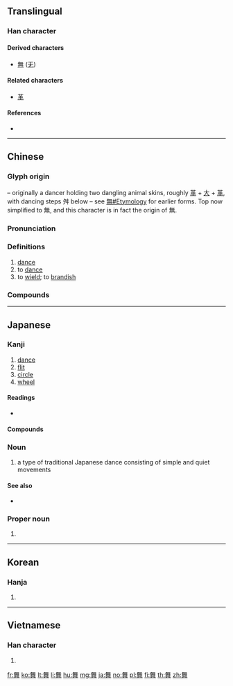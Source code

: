 {{character info/new}}
==Translingual==

===Han character===
{{Han char|rn=136|rad=舛|as=08|sn=14|snj=15|four=80251|canj=OTNIQ|ids=⿱⿳𠂉卌一舛}}

====Derived characters====
* [[無]] ([[无]])

====Related characters====
* [[革]]

====References====
* {{Han ref|kx=1008.160|dkj=30342|dj=1465.160|hdz=20865.100|uh=821E|ud=33310|bh=BB52|bd=47954}}

----

==Chinese==
{{zh-forms}}

===Glyph origin===
{{Han etym}}
{{Han compound|無|舛|t2=steps|ls=i}} – originally a dancer holding two dangling animal skins, roughly [[革]] + [[大]] + [[革]], with dancing steps 舛 below – see [[無#Etymology]] for earlier forms. Top now simplified to 無, and this character is in fact the origin of 無.

===Pronunciation===
{{zh-pron
|m=wǔ
|c=mou5
|h=pfs=vú
|md=
|mn=bú
|w=
|mc=y
|oc=y
|cat=n,v
}}

===Definitions===
{{zh-hanzi}}

# [[dance]]
# to [[dance]]
# to [[wield]]; to [[brandish]]

===Compounds===
{{zh-der|舞伴|舞伴兒|舞弊|舞步|舞場|舞池|舞蹈|舞動|舞會|舞技|舞劇|舞客|舞美|舞迷|舞弄|舞女|舞曲|舞臺|舞壇|舞廳|舞文弄墨|舞榭歌台|舞藝|舞姿|交際舞|冰舞|不舞之鶴|儺舞|前歌後舞|原舞者|孔雀舞|天魔舞|化裝舞會|佾舞|巾舞|彩帶舞|呼拉舞|公莫舞|帗舞|婆羅門舞|大會舞|妙舞清歌|古典舞蹈|劍舞|婆娑起舞|地下舞廳|徇私舞弊|圓舞曲|交誼舞|張牙舞爪|伯歌季舞|健舞|山雞舞鏡|山地舞|妙舞|凌波舞|奇舞|小步舞曲|大腿舞|土風舞|國際舞臺|喜躍抃舞|且歌且舞|健力舞|共舞|康康舞|伴舞|歌舞片|支手舞腳|方舞|營私舞弊|標準舞|旱船舞|掌上舞|方塊舞|燕舞鶯啼|爵士舞|扭扭舞|掀舞|樂舞|漫天飛舞|清歌妙舞|波蘭舞曲|抃風舞潤|扎手舞腳|歌舞作樂|民族舞|歡忻鼓舞|手舞足蹈|百獸率舞|社交舞|有氧舞蹈|歌舞場|眉飛色舞|抃舞|歌樓舞館|歌舞|皇舞|插舞|歌臺舞榭|現代舞|狐步舞|歡欣鼓舞|盤舞|獅舞|波爾卡舞|扇舞|神飛色舞|札手舞腳|歌舞伎|民間歌舞|析律舞文|歌鶯舞燕|歌舞昇平|歌舞團|歌舞劇|打竹舞|杯盤舞|查手舞腳|揮舞|足蹈手舞|花棍舞|胡旋舞|踢躂舞|舞文巧法|色飛眉舞|舞刀|項莊舞劍|能歌擅舞|西陵歌舞|金錢棒舞|群魔亂舞|連廂舞|舞爪張牙|舞燕歌鶯|醉舞狂歌|雲門舞集|謾舞|舞鸞歌鳳|酣歌恆舞|街舞|花棒舞|舞馬之災|舞者|芭蕾舞|舞蹈症|舞林高手|舞團|舞勺|跨鼓舞|舞蹈病|長袖善舞|舞孃|龍飛鳳舞|龍燈舞|鼓舞歡欣|鼓舞|聞雞起舞|舞衫歌扇|翔舞|舞獅|鵲笑鳩舞|鳳舞龍飛|邊疆舞|輕歌曼舞|馬舞之災|舞蹈家|舞榭歌臺|飆舞|飄舞|竹竿舞|鞞舞|舞刀躍馬|舞筆弄文|鶯歌燕舞|霹靂舞|舞態生風|隊舞|舞譜|開放舞臺|舞文枉法|草裙舞|舞蹈治療|舞樂|蹈舞|載歌載舞|舞判|舞棍|邀舞|飛舞|輕歌慢舞|翩翩起舞|踢踏舞|起舞|舞龍|舞文巧詆|貪汙舞弊|載歌且舞|茶舞|跳舞|象舞|鶴舞|舞雩|舞臺秀|舞臺藝術|舞臺劇|舞榭歌樓|舞文弄法}}

----

==Japanese==

===Kanji===
{{ja-kanji|grade=c|rs=舛08}}

# [[dance]]
# [[flit]]
# [[circle]]
# [[wheel]]

====Readings====
* {{ja-readings|goon=[[む]] (mu)|kanon=[[ぶ]] (bu)|kun=[[まう]] (mau), [[まい]] (mai)}}

====Compounds====
{{der5
| {{ja-l|舞衣}}
| {{ja-l|舞楽}}
| {{ja-l|舞姫}}
| {{ja-l|舞台}}
| {{ja-r|舞踏|ぶとう}}: [[butoh]]
| {{ja-l|舞踊}}
| {{ja-l|舞妓}}
| {{ja-l|舞い戻る}}
| {{ja-r|歌舞伎|かぶき}}: [[kabuki]]
| {{ja-r|小舞壁|こまいかべ}}: traditional wattle and daub wall made of coarse mud plaster and straw
}}

===Noun===
{{ja-noun|まい}}

# a type of traditional Japanese dance consisting of simple and quiet movements

====See also====
* {{l|ja|踊り}}

===Proper noun===
{{ja-pos|まい|proper}}

# {{given name|female|lang=ja|sort=まい}}

----

==Korean==

===Hanja===
{{ko-hanja|hangeul=[[무]]|eumhun=|rv=mu|mr=mu|y=mu}}

# {{defn|lang=ko|sort=舛08}}

----

==Vietnamese==

===Han character===
{{vi-hantu|[[vũ]], [[vụ]], [[vỗ]], [[thủy]]|rs=舛08}}

# {{defn|lang=vi|sort=舛08}}

[[fr:舞]]
[[ko:舞]]
[[lt:舞]]
[[li:舞]]
[[hu:舞]]
[[mg:舞]]
[[ja:舞]]
[[no:舞]]
[[pl:舞]]
[[fi:舞]]
[[th:舞]]
[[zh:舞]]